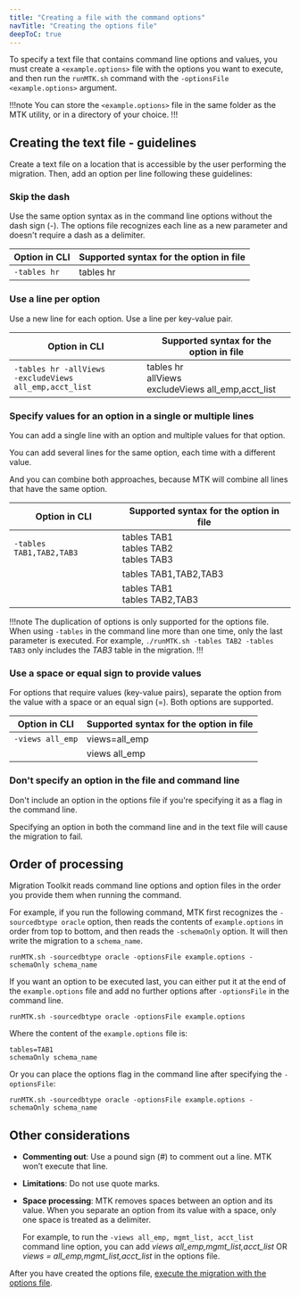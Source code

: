 ```yaml
---
title: "Creating a file with the command options"
navTitle: "Creating the options file"
deepToC: true
---
```


To specify a text file that contains command line options and values, you must create a `<example.options>` file with the options you want to execute, and then run the `runMTK.sh` command with the `-optionsFile <example.options>` argument.

!!!note
   You can store the `<example.options>` file in the same folder as the MTK utility, or in a directory of your choice.
!!!

## Creating the text file - guidelines

Create a text file on a location that is accessible by the user performing the migration. Then, add an option per line following these guidelines:

### Skip the dash

Use the same option syntax as in the command line options without the dash sign (-). The options file recognizes each line as a new parameter and doesn't require a dash as a delimiter.

| Option in CLI  | Supported syntax for the option in file |
|----------------|-----------------------------------------|
| `-tables hr`   | tables hr                               |

### Use a line per option

Use a new line for each option. Use a line per key-value pair.

| Option in CLI                                                  | Supported syntax for the option in file                       |
|----------------------------------------------------------------|---------------------------------------------------------------|
| `-tables hr -allViews` <br/> `-excludeViews all_emp,acct_list` | tables hr <br/> allViews <br/> excludeViews all_emp,acct_list |

### Specify values for an option in a single or multiple lines

You can add a single line with an option and multiple values for that option. 

You can add several lines for the same option, each time with a different value. 

And you can combine both approaches, because MTK will combine all lines that have the same option. 

| Option in CLI            | Supported syntax for the option in file         |
|--------------------------|-------------------------------------------------|
| `-tables TAB1,TAB2,TAB3` | tables TAB1 <br/> tables TAB2 <br/> tables TAB3 |
|                          | tables TAB1,TAB2,TAB3                           |
|                          | tables TAB1 <br/> tables TAB2,TAB3              |

!!!note 
   The duplication of options is only supported for the options file. <br/>
   When using `-tables` in the command line more than one time, only the last parameter is executed. For example, `./runMTK.sh -tables TAB2 -tables TAB3` only includes the _TAB3_ table in the migration. 
!!!

### Use a space or equal sign to provide values

For options that require values (key-value pairs), separate the option from the value with a space or an equal sign (=). Both options are supported.

| Option in CLI    | Supported syntax for the option in file |
|------------------|-----------------------------------------|
| `-views all_emp` | views=all_emp                           |
|                  | views all_emp                           |

### Don't specify an option in the file and command line

Don't include an option in the options file if you're specifying it as a flag in the command line.

Specifying an option in both the command line and in the text file will cause the migration to fail.

## Order of processing 

Migration Toolkit reads command line options and option files in the order you provide them when running the command.

For example, if you run the following command, MTK first recognizes the `-sourcedbtype oracle` option, then reads the contents of `example.options` in order from top to bottom, and then reads the `-schemaOnly` option. It will then write the migration to a `schema_name`.

```shell
runMTK.sh -sourcedbtype oracle -optionsFile example.options -schemaOnly schema_name
```

If you want an option to be executed last, you can either put it at the end of the `example.options` file and add no further options after `-optionsFile` in the command line.

```shell
runMTK.sh -sourcedbtype oracle -optionsFile example.options
```

Where the content of the `example.options` file is:

```
tables=TAB1
schemaOnly schema_name
```

Or you can place the options flag in the command line after specifying the `-optionsFile`: 

```shell
runMTK.sh -sourcedbtype oracle -optionsFile example.options -schemaOnly schema_name
```

## Other considerations

-   **Commenting out**: Use a pound sign (#) to comment out a line. MTK won’t execute that line.

-   **Limitations**: Do not use quote marks.

-   **Space processing**: MTK removes spaces between an option and its value. When you separate an option from its value with a space, only one space is treated as a delimiter.

    For example, to run the `-views all_emp, mgmt_list, acct_list` command line option, you can add _views all_emp,mgmt_list,acct_list_ OR _views = all_emp,mgmt_list,acct_list_ in the options file.

After you have created the options file, [execute the migration with the options file](executing_migration_with_txt).